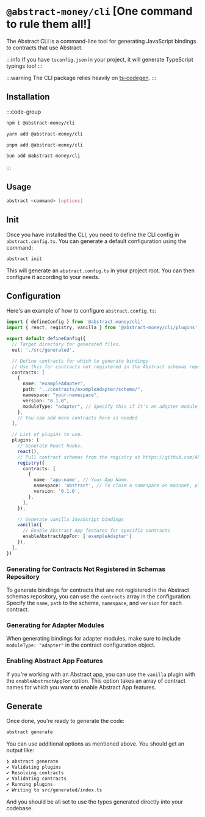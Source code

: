 # `@abstract-money/cli` [One command to rule them all!]

The Abstract CLI is a command-line tool for generating JavaScript bindings to contracts that use Abstract.

:::info
If you have `tsconfig.json` in your project, it will generate TypeScript typings too!
:::

:::warning
The CLI package relies heavily on [ts-codegen](https://github.com/CosmWasm/ts-codegen).
:::

## Installation 

:::code-group

```bash [npm]
npm i @abstract-money/cli
```

```bash [yarn]
yarn add @abstract-money/cli
```

```bash [pnpm]
pnpm add @abstract-money/cli
```

```bash [bun]
bun add @abstract-money/cli
```

:::

## Usage

```bash
abstract <command> [options]
```

## Init

Once you have installed the CLI, you need to define the CLI config in `abstract.config.ts`.
You can generate a default configuration using the command:

```bash
abstract init
```

This will generate an `abstract.config.ts` in your project root. You can then configure it according to your needs.

## Configuration

Here's an example of how to configure `abstract.config.ts`:

```ts
import { defineConfig } from '@abstract-money/cli'
import { react, registry, vanilla } from '@abstract-money/cli/plugins'

export default defineConfig({
  // Target directory for generated files.
  out: './src/generated',

  // Define contracts for which to generate bindings
  // Use this for contracts not registered in the Abstract schemas repository
  contracts: [
    {
      name: "exampleAdapter",
      path: "../contracts/exampleAdapter/schema/",
      namespace: "your-namespace", 
      version: "0.1.0",
      moduleType: "adapter", // Specify this if it's an adapter module
    },
    // You can add more contracts here as needed
  ],

  // List of plugins to use.
  plugins: [
    // Generate React hooks.
    react(),
    // Pull contract schemas from the registry at https://github.com/AbstractSDK/schemas
    registry({
      contracts: [
        {
          name: 'app-name', // Your App Name.
          namespace: 'abstract', // To claim a namespace on mainnet, please get in touch with Abstract Team.
          version: '0.1.0',
        },
      ],
    }),

    // Generate vanilla JavaScript bindings
    vanilla({
      // Enable Abstract App features for specific contracts
      enableAbstractAppFor: ['exampleAdapter']
    }),
  ],
})
```

### Generating for Contracts Not Registered in Schemas Repository

To generate bindings for contracts that are not registered in the Abstract schemas repository, you can use the `contracts` array in the configuration. Specify the `name`, `path` to the schema, `namespace`, and `version` for each contract.

### Generating for Adapter Modules

When generating bindings for adapter modules, make sure to include `moduleType: "adapter"` in the contract configuration object.

### Enabling Abstract App Features

If you're working with an Abstract app, you can use the `vanilla` plugin with the `enableAbstractAppFor` option. This option takes an array of contract names for which you want to enable Abstract App features.

## Generate
Once done, you're ready to generate the code:

```bash
abstract generate
```

You can use additional options as mentioned above.
You should get an output like:

```sh
❯ abstract generate
✔ Validating plugins
✔ Resolving contracts
✔ Validating contracts
✔ Running plugins
✔ Writing to src/generated/index.ts
```

And you should be all set to use the types generated directly into your codebase.

